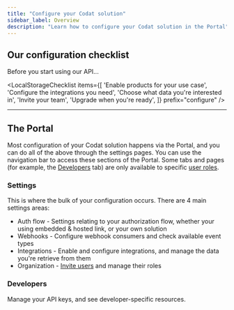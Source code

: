 ```yaml
---
title: "Configure your Codat solution"
sidebar_label: Overview
description: "Learn how to configure your Codat solution in the Portal"
---
```



## Our configuration checklist

Before you start using our API...

<LocalStorageChecklist 
  items={[
    'Enable products for your use case',
    'Configure the integrations you need',
    'Choose what data you\'re interested in',
    'Invite your team',
    'Upgrade when you\'re ready',
  ]}
  prefix="configure"
/>

---

## The Portal

Most configuration of your Codat solution happens via the Portal, and you can do all of the above through the settings pages. You can use the navigation bar to access these sections of the Portal. Some tabs and pages (for example, the [Developers](/configure/portal/developers) tab) are only available to specific [user roles](/configure/user-management/user-roles).

### Settings

This is where the bulk of your configuration occurs. There are 4 main settings areas:

- Auth flow - Settings relating to your authorization flow, whether your using embedded & hosted link, or your own solution
- Webhooks - Configure webhook consumers and check available event types
- Integrations - Enable and configure integrations, and manage the data you're retrieve from them
- Organization - [Invite users](/configure/user-management/adding-users) and manage their roles

### Developers

Manage your API keys, and see developer-specific resources.
